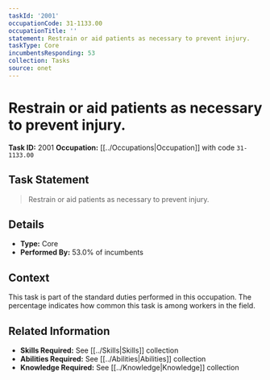 ```yaml
---
taskId: '2001'
occupationCode: 31-1133.00
occupationTitle: ''
statement: Restrain or aid patients as necessary to prevent injury.
taskType: Core
incumbentsResponding: 53
collection: Tasks
source: onet
---
```

# Restrain or aid patients as necessary to prevent injury.

**Task ID:** 2001
**Occupation:** [[../Occupations|Occupation]] with code `31-1133.00`

## Task Statement

> Restrain or aid patients as necessary to prevent injury.

## Details

- **Type:** Core
- **Performed By:** 53.0% of incumbents

## Context

This task is part of the standard duties performed in this occupation. The percentage indicates how common this task is among workers in the field.

## Related Information

- **Skills Required:** See [[../Skills|Skills]] collection
- **Abilities Required:** See [[../Abilities|Abilities]] collection
- **Knowledge Required:** See [[../Knowledge|Knowledge]] collection
